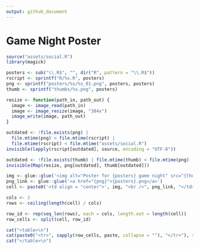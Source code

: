 ```yaml
---
output: github_document
---
```


# Game Night Poster

```r
source("assets/social.R")
library(magick)

posters <- sub("\\.R$", "", dir("R", pattern = "\\.R$"))
rscript <- sprintf("R/%s.R", posters)
png <- sprintf("posters/%s/%s_01.png", posters, posters)
thumb <- sprintf("thumbs/%s.png", posters)

resize <- function(path_in, path_out) {
  image <- image_read(path_in)
  image <- image_resize(image, "384x")
  image_write(image, path_out)
}

outdated <- !file.exists(png) | 
  file.mtime(png) < file.mtime(rscript) | 
  file.mtime(rscript) < file.mtime("assets/social.R")
invisible(lapply(rscript[outdated], source, encoding = "UTF-8"))

outdated <- !file.exists(thumb) | file.mtime(thumb) < file.mtime(png)
invisible(Map(resize, png[outdated], thumb[outdated]))
```

```r
img <- glue::glue('<img alt="Poster for {posters} game night" src="{thumb}" width="384" height="216">')
png_link <- glue::glue('<a href="{png}">{posters}.png</a>')
cell <- paste0('<td align = "center">', img, "<br />", png_link, "</td>")

cols <- 2
rows <- ceiling(length(cell) / cols)

row_id <- rep(seq_len(rows), each = cols, length.out = length(cell))
row_cells <- split(cell, row_id)

cat("<table>\n")
cat(paste0("<tr>", sapply(row_cells, paste, collapse = ""), "</tr>"), sep = "")
cat("</table>\n")
```
